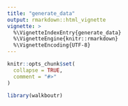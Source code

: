 ```yaml
---
title: "generate_data"
output: rmarkdown::html_vignette
vignette: >
  %\VignetteIndexEntry{generate_data}
  %\VignetteEngine{knitr::rmarkdown}
  %\VignetteEncoding{UTF-8}
---
```


```r
knitr::opts_chunk$set(
  collapse = TRUE,
  comment = "#>"
)
```

```r
library(walkboutr)
```
